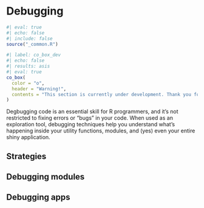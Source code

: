 # Debugging 

```r
#| eval: true 
#| echo: false 
#| include: false
source("_common.R")
```

```r
#| label: co_box_dev
#| echo: false
#| results: asis
#| eval: true
co_box(
  color = "o",
  header = "Warning!",
  contents = "This section is currently under development. Thank you for your patience."
)
```

Degbugging code is an essential skill for R programmers, and it's not restricted to fixing errors or "bugs" in your code. When used as an exploration tool, debugging techniques help you understand what's happening inside your utility functions, modules, and (yes) even your entire shiny application.  

## Strategies 

## Debugging modules 

## Debugging apps 

